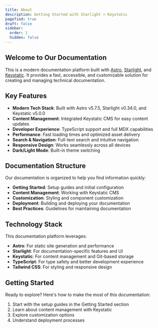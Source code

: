 ```yaml
---
title: About
description: Getting Started with Starlight + Keystatic
pagefind: true
draft: false
sidebar:
  order: 1
  hidden: false
---
```

## Welcome to Our Documentation

This is a modern documentation platform built with [Astro](https://astro.build), [Starlight](https://starlight.astro.build), and [Keystatic](https://keystatic.com). It provides a fast, accessible, and customizable solution for creating and managing technical documentation.

## Key Features

* **Modern Tech Stack**: Built with Astro v5.7.5, Starlight v0.34.0, and Keystatic v5.0.0
* **Content Management**: Integrated Keystatic CMS for easy content updates
* **Developer Experience**: TypeScript support and full MDX capabilities
* **Performance**: Fast loading times and optimized asset delivery
* **Search & Navigation**: Full-text search and intuitive navigation
* **Responsive Design**: Works seamlessly across all devices
* **Dark/Light Mode**: Built-in theme switching

## Documentation Structure

Our documentation is organized to help you find information quickly:

* **Getting Started**: Setup guides and initial configuration
* **Content Management**: Working with Keystatic CMS
* **Customization**: Styling and component customization
* **Deployment**: Building and deploying your documentation
* **Best Practices**: Guidelines for maintaining documentation

## Technology Stack

This documentation platform leverages:

* **Astro**: For static site generation and performance
* **Starlight**: For documentation-specific features and UI
* **Keystatic**: For content management and Git-based storage
* **TypeScript**: For type safety and better development experience
* **Tailwind CSS**: For styling and responsive design

## Getting Started

Ready to explore? Here's how to make the most of this documentation:

1. Start with the setup guides in the Getting Started section
2. Learn about content management with Keystatic
3. Explore customization options
4. Understand deployment processes

<ImageUrl src="https://i.postimg.cc/BQsmBvGv/astro-banner.png" alt="Astro Banner" />
